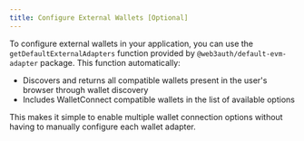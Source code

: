 ```yaml
---
title: Configure External Wallets [Optional]
---
```


To configure external wallets in your application, you can use the `getDefaultExternalAdapters`
function provided by `@web3auth/default-evm-adapter` package. This function automatically:

- Discovers and returns all compatible wallets present in the user's browser through wallet
  discovery
- Includes WalletConnect compatible wallets in the list of available options

This makes it simple to enable multiple wallet connection options without having to manually
configure each wallet adapter.

